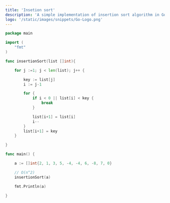 ```yaml
---
title: 'Insetion sort'
description: 'A simple implementation of insertion sort algorithm in Go'
logo: '/static/images/snippets/Go-Logo.png'
---
```



```go
package main

import (
	"fmt"
)

func insertionSort(list []int){

	for j :=1; j < len(list); j++ {

		key := list[j]
		i := j-1

		for {
			if i < 0 || list[i] < key {
				break
			}

			list[i+1] = list[i]			
			i--
		}	
		list[i+1] = key
	}

}

func main() {

	a := []int{2, 1, 3, 5, -4, -4, 6, -8, 7, 0}

	// O(n^2)
	insertionSort(a)

	fmt.Println(a)

}
```